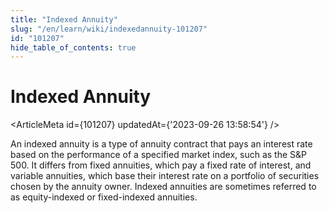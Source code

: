```yaml
---
title: "Indexed Annuity"
slug: "/en/learn/wiki/indexedannuity-101207"
id: "101207"
hide_table_of_contents: true
---
```



# Indexed Annuity

<ArticleMeta id={101207} updatedAt={'2023-09-26 13:58:54'} />
<div className='border-solid border-b border-t-0 my-4 border-[var(--ifm-color-gray-300)]' />

An indexed annuity is a type of annuity contract that pays an interest rate based on the performance of a specified market index, such as the S&P 500. It differs from fixed annuities, which pay a fixed rate of interest, and variable annuities, which base their interest rate on a portfolio of securities chosen by the annuity owner. Indexed annuities are sometimes referred to as equity-indexed or fixed-indexed annuities.
